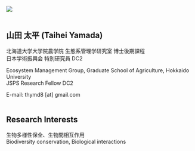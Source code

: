 
![](images/pink_salmon.JPG)
<br />
<br />

## 山田 太平  (Taihei Yamada)

北海道大学大学院農学院 生態系管理学研究室 博士後期課程
<br />
日本学術振興会 特別研究員 DC2

Ecosystem Management Group, Graduate School of Agriculture, Hokkaido University
<br />
JSPS Research Fellow DC2

E-mail: thymd8 [at] gmail.com
<br />
<br />

## Research Interests

生物多様性保全、生物間相互作用
<br />
Biodiversity conservation, Biological interactions
